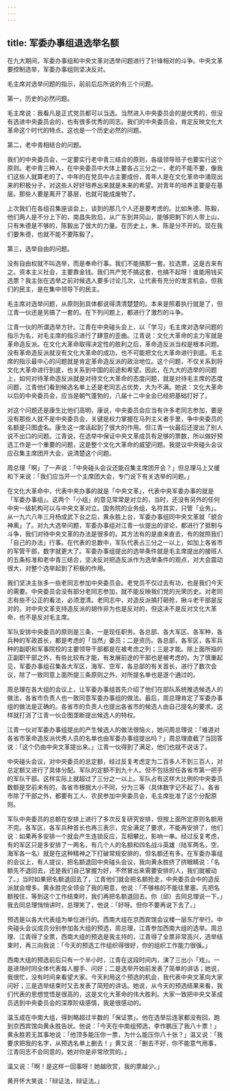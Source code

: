 ```yaml
---
---
---
```

title: 军委办事组退选举名额
---




在九大期间，军委办事组和中央文革对选举问题进行了针锋相对的斗争。中央文革要控制选举，军委办事组则坚决反对。

毛主席对选举问题的指示，前前后后所说的有三个问题。

第一，历史的必然问题。

毛主席说：我看凡是正式党员都可以当选。当然进入中央委员会的是优秀的，但没有选进中央委员会的，也有很多优秀的同志。我们的中央委员会，肯定反映文化大革命这个时代的特点。这也是一个历史必然的问题。

第二，老中青相结合的问题。

我们的中央委员会，一定要实行老中青三结合的原则，各级领导班子也要实行这个原则。老中青三种人，在中央委员中大体上要各占三分之一，老的不能不要，像我们这些人就算老的了。中年的在党员中占主要成份，青年人是在文化革命中涌现出来的积极分子，对这些人好好培养出来就是未来的希望。对青年的培养主要是在基层。那些人要是离开了基层，也就可能成废物了。

上次我们在各组召集座谈会上，谈到的那几个人还是要考虑的。比如朱德、陈毅，他们两人是不分上下的，南昌失败后，从广东到井冈山，能够把剩下的人带上山，只有朱德是不够的，陈毅出了很大的力量。在历史上，朱、陈是分不开的。现在我们要朱德，也就不能不要陈毅了。

第三，选举自由的问题。

没有自由权就不叫选举，而是奉命行事。我们不能搞那一套。拉选票，这是古来有之。资本主义社会，主要靠金钱。我们共产党不搞这套，也搞不起呀！谁能用钱买选票？我主张在选举之前对候选人要多讨论几次，让代表有充分的发言机会。但我们的民主，是在集中领导下的民主。

毛主席对选举问题，从原则到具体都说得清清楚楚的。本来是照着执行就是了，但江青一伙还是另搞了一套的。在下列问题上，都进行了激烈的斗争。

江青一伙的所谓选举方针。江青在中央碰头会上，以「学习」毛主席对选举问题的指示为名，对毛主席的指示进行了肆意的歪曲。江青说：文化大革命的主力军就是革命造反派。在文化大革命取得决定性的胜利之后，革命造反派当权是根本问题。没有革命造反派就没有文化大革命的成功，也不可能把文化大革命进行到底。毛主席的指示最中心的问题就是肯定革命造反派的政治地位。这个问题，不仅关系到将文化大革命进行到底，也关系到中国的前途和希望。因此，在九大的选举的问题上，如何对待革命造反派就是对待文化大革命的态度问题，就是对待毛主席的态度问题，江青他们看到候选名单上还是老同志占优势，大为不满。她说：文化大革命以后的中央委员会，应当是朝气蓬勃的，八届十二中全会已经把基础打好了。

对这个问题还是康生比他们高明，康说，中央委员会应当有许多老同志参加，要是没有那些人就不是中央委员会，关键是权力掌握在马列主义者手里，争中央委员的名额是只图虚名。康生这一席话起到了很大的作用。但江青一伙最后还提出了别人说不出口的问题。江青说，在选举中保证中央文革成员有足够的票数，所以做好预选工作是一个重要的问题，这是整个文化大革命的威望问题。我提议中央碰头会议应召集主席团开大会，说清楚这个问题。

周总理「啊」了一声说：「中央碰头会议还能召集主席团开会？」但总理马上又缓和下来说：「我们应当开一个主席团大会，专门说下有关选举的问题。」

在文化大革命中，代表中央办事的就是「中央文革」，代表中央军委办事的就是「军委办事组」。这两个「小组」的意见常常是对立的，当时，还没有另外的任何中央一级机构可以与中央文革对立。国务院的业务组，名符其实，只管「业务」。从一九六八年三月杨成武下台之后，黄永胜上台，军委办事组同中央文革就「貌合神离」了。对九大选举问题，军委办事组对江青一伙提出的谬论，都进行了抵制与斗争，我们对待中央文革的办法是很多的。其方法有的是直来直去，有的就照我们「自己的办法」行事。在代表的总数中，军队代表占三分之一以上，如加上各省市的军管干部，数字就更大了。军委办事组提出的选举条件就是毛主席提出的接班人的五条标准和老中青三结合，坚决反对把造反派作为选举条件的观点，对大会震动很大，对整个选举起到了积极的作用。

我们坚决主张多一些老同志参加中央委员会。老党员不仅过去有功，也是我们今天的需要。中央委员会没有部分老同志参加，就不能反映我们党的光荣历史。对老同志有些不公正的看法，必须澄清。老同志中，对造反派搞打砸抢，揪斗老干部是反对的，对中央文革支持造反派的胡作非为也是反对的，但这决不是反对文化大革命，也不是反对毛主席。

军队安排中央委员的原则是三条，一是现任职务。各总部、各大军区、各军种，各兵种的军政首长，都是考虑的「当然」委员；二是资历。各总部，各军区，各军兵种的副职和军事院校的主要领导干部都是在被考虑之列；三是才能。除上面所指的正副职干部之外，有些比较有才能，有发展前途的干部也是被考虑的。为了慎重起见，军委办事组召集各大军区，海军、空军，各总部的有关首长，进行了数次会议，除了一致同意上面所提三条原则之外，对所提名单也是逐个通过的。

周总理在各大组的会议上，让军委办事组首先介绍了他们在部队系统推选候选人的做法，各省市负责人也一致同意军委办事组的做法。最后，周总理肯定了军委办事组的做法是正确的。各省市的负责人也提出各省市的候选人由自己提名的要求。这样就打消了江青一伙企图垄断提出候选人的特权。

江青一伙对军委办事组提出的产生候选人的做法很恼火，她问周总理说：「难道对各省市革命造反派优秀人员的名单也由军委办事组提出吗？」周总理直截了当回答说：「这个仍由中央文革提出来。」江青一伙得到了满足，他们也就不说话了。

中央碰头会议，对中央委员的总定额，经过反复考虑定为二百多人不到三百人，对总定额又进行了具体分配。军队的定额不到九十人。但不包括担任各省市第一把手的军队干部。这样实际上就超过了三分之一以上。军队占有这样大比例的中央委员数额是空前未有的，各省市根据大小不同，分为三等（具体数字记不起了）。各省市除了干部之外，都要有工人、农民参加中央委员会，毛主席批准了这个分配原则。

军队中央委员的总额在安排上进行了多次反复研究安排，但按上面所定原则名额用不完。各军区，各军兵种首长也再三表示，完全满足了要求，不能再安排了，他们说：如果再多安排一个就会产生连锁反应，互相攀比，影响一串。经过反复考虑，有的军区只是多安排了一两名，有几个人的名额和四名战斗英雄（陆军两名，空、海军各一名）就是在这种精神之下打破常规安排的，但名额还有多。在军委办事组的会议上，有人提议，把名额退回中央碰头会议，我向黄永胜挤了挤眼睛说：「名额先不退回去，还是我们自己掌握为好，不然冒出来需要安排的人，我们就被动了。」当时如果把名额退回去了，江青他们就会把名额抢走，中央委员会中的造反派就会增多。黄永胜完全领会了我的用意，他说：「不够格的不能往里塞。先把名额按住，等到这个工作结束时，我们再把名额退回去。你（邱）去同总理说一下。」我去同总理悄悄讲时，总理笑了，他说：「好呀。但你不要再说下去了。」

预选是以各大代表组为单位进行的。西南大组在京西宾馆会议楼一层东厅举行。中央碰头会议成员分别参加各大组的预选，周总理，江青参加西南大组的选举。周总理、江青得了全票，西南大组的预选是我主持的，江青得了全票非常高兴，选举结束时，再三向我说：「今天的预选工作组织得很好，你的组织工作能力很强。」

西南大组的预选前后只有一个半小时，江青在这段时间内，演了三出小「戏」。一是进场时同全体代表每人握手、问好；二是选举开始前发表了简单的讲话；她说，我很忙，没有时间来看望大家。今天利用这个预选的机会，我代表中央文革向大家问好；三是选举结束时又去发表了简短的讲话。她说，从今天的预选结果来看，我们代表的思想觉悟是很高的，这是文化大革命的伟大胜利。大家一致把中央文革成员选到中央委员会的深厚阶级感情，我是很感动的。

温玉成在中南大组，得到略超过半数的「保证票」。他在选举后连家都没有回，跑到京西宾馆向黄永胜告状。他说：「今天在中南组预选，李作鹏压了我八十票！」黄永胜若无其事地说：「他顶多能压你一票，为什么能压你八十张？」温又说：「我要求把我的名字，从预选名单上删去！」黄又说：「删去不好，你不能意气用事，江青同志不会同意的。她对你是非常欣赏的。」

温又说：「啊！是这样一回事呀！她越欣赏，我的票越少。」

黄开怀大笑说：「辩证法，辩证法。」